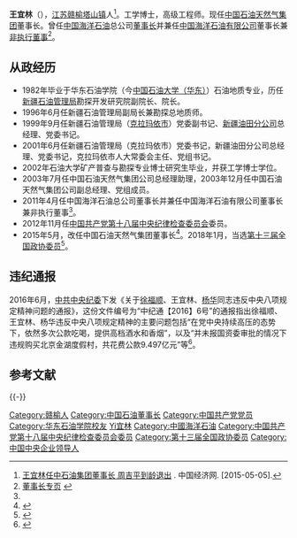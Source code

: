 {{Infobox officeholder
| 图像        = 
| 图像说明    = 
| 职务1       = [[中国石油天然气集团公司|中国石油天然气集团公司]]董事长
| 就任日期1   = 2015年5月
| 卸任日期1   = 2020年1月
| 前任1       = [[周吉平|周吉平]]
| 继任1       = [[戴厚良|戴厚良]]
| 职务2       = [[中国石油天然气股份有限公司|中国石油天然气股份有限公司]]董事长
| 就任日期2   = 2015年5月
| 卸任日期2   = 2020年1月
| 前任2       = 周吉平
| 继任2       = 戴厚良
| 职务3       = [[中国海洋石油有限公司|中国海洋石油有限公司]]董事长
| 就任日期3   = 2011年4月
| 卸任日期3   = 2015年4月
| 前任3       = [[傅成玉|傅成玉]]
| 继任3       = 杨华
| 职务4       = [[中国海洋石油总公司|中国海洋石油总公司]]董事长
| 就任日期4   = 2011年4月
| 卸任日期4   = 2015年4月
| 前任4       = 傅成玉
| 继任4       = 杨华
| 姓名        = 王宜林
| 原名        = 
| 出生日期    = {{birth year and age|1956|09}}
| 出生地点    = {{CHN}}[[江苏省|江苏省]][[赣榆区|赣榆县]][[塔山镇_(赣榆县)|塔山镇]]
| 逝世日期    = <!-- {{death date and age|}}（死亡在前，出生在后）{{death year and age| }} -->
| 逝世地点    = 
| 政党        = {{CPC}}
| 父母        = 
| 配偶        = <!--{{marriage|姓名|}} -->
| 子女        = 
| 亲属        = 
| 信仰        = 
| 母校        = [[中国石油大学（华东）|华东石油学院]]
| 奖项        = {{二级友谊勋章 (哈萨克斯坦)}} 哈萨克斯坦二级友谊勋章<br>{{友谊勋章 (乌兹别克斯坦)}} 乌兹别克斯坦友谊勋章
| 网站        = 
| 签名        = 
| 脚注        = 
}}
'''王宜林'''（{{bd|1956年|9月|catIdx=Wang王}}），[[江苏省|江苏]][[赣榆区|赣榆]][[塔山镇_(赣榆县)|塔山镇]]人<ref>[http://www.ce.cn/cysc/newmain/pplm/qyrw/201505/05/t20150505_5279959.shtml 王宜林任中石油集团董事长 周吉平到龄退出] {{Wayback|url=http://www.ce.cn/cysc/newmain/pplm/qyrw/201505/05/t20150505_5279959.shtml |date=20190502170154 }}. 中国经济网. [2015-05-05].</ref>。工学博士，高级工程师。现任[[中国石油天然气集团|中国石油天然气集团]]董事长。曾任[[中国海洋石油|中国海洋石油]]总公司[[董事长|董事长]]并兼任[[中国海洋石油有限公司|中国海洋石油有限公司]]董事长兼[[非执行董事|非执行董事]]<ref name="ceo">[http://www.cnooc.com.cn/data/html/chinese/channel_150.html 董事长专页] {{webarchive|url=https://web.archive.org/web/20110428083056/http://www.cnooc.com.cn/data/html/chinese/channel_150.html |date=2011-04-28 }}</ref>。

== 从政经历 ==
*1982年毕业于华东石油学院（今[[中国石油大学（华东）|中国石油大学（华东）]]）石油地质专业，历任[[新疆石油管理局|新疆石油管理局]]勘探开发研究院副院长、院长。
*1996年6月任新疆石油管理局副局长兼勘探总地质师。
*1999年9月任新疆石油管理局（[[克拉玛依市|克拉玛依市]]）党委副书记、[[新疆油田分公司|新疆油田分公司]]总经理、党委书记。
*2001年6月任新疆石油管理局（克拉玛依市）党委书记，新疆油田分公司总经理、党委书记，克拉玛依市人大常委会主任、党组书记。
*2002年石油大学矿产普查与勘探专业博士研究生毕业，并获工学博士学位。
*2003年7月任中国石油天然气集团公司总经理助理，2003年12月任中国石油天然气集团公司副总经理、党组成员。
*2011年4月任中国海洋石油总公司董事长并兼任中国海洋石油有限公司董事长兼非执行董事<ref name="ceo"/>。
*2012年11月任[[中国共产党第十八届中央纪律检查委员会|中国共产党第十八届中央纪律检查委员会]]委员。
*2015年5月，改任中国石油天然气集团董事长<ref>{{cite web|url=http://finance.sina.com.cn/chanjing/gsnews/20150504/182122101743.shtml|title=王宜林任中石油董事长 周吉平退出领导班子|publisher=新浪网|accessdate=2015-05-04|archive-date=2015-05-07|archive-url=https://web.archive.org/web/20150507130631/http://finance.sina.com.cn/chanjing/gsnews/20150504/182122101743.shtml|dead-url=no}}</ref>。2018年1月，当选[[中国人民政治协商会议第十三届全国委员会委员名单|第十三届全国政协委员]]<ref>{{Cite web|url=http://sports.163.com/18/0126/06/D92BRKK400051C89.html|title=中国人民政治协商会议第十三届全国委员会委员名单|accessdate=2018-01-26|last=|work=网易|archive-url=https://web.archive.org/web/20180127143232/http://sports.163.com/18/0126/06/D92BRKK400051C89.html|archive-date=2018-01-27|dead-url=yes}}</ref>。

==违纪通报==
2016年6月，[[中共中央纪委|中共中央纪委]]下发《关于[[徐福顺|徐福顺]]、王宜林、[[杨华_(1961年)|杨华]]同志违反中央八项规定精神问题的通报》，这份文件编号为“中纪通【2016】6号”的通报指出徐福顺、王宜林、杨华违反中央八项规定精神的主要问题包括“在党中央持续高压的态势下，依然多次公款吃喝，提供高档酒水和香烟”，以及“并未报国资委审批的情况下违规购买北京金湖度假村，共花费公款9.497亿元”等<ref>{{cite web|url=http://news.163.com/16/0626/11/BQFVJJHA0001124J.html|title=中石油董事长王宜林等3人被通报:9亿买度假村|publisher=网易|accessdate=2016-06-26|archive-url=https://web.archive.org/web/20160626042656/http://news.163.com/16/0626/11/BQFVJJHA0001124J.html|archive-date=2016-06-26|dead-url=yes}}</ref>。

== 参考文献 ==
{{reflist|2}}
{{-}}
{{start box}}
{{s-bus}}
{{s-before|[[周吉平|周吉平]]|rows=2}}
{{s-title|[[中国石油天然气集团公司|中国石油天然气集团公司]]董事长|2015年5月-2020年1月}}
{{s-after|[[戴厚良|戴厚良]]|rows=2}}
{{s-title|[[中国石油天然气股份有限公司|中国石油天然气股份有限公司]]董事长|2015年5月-2020年1月}}
{{s-before|[[傅成玉|傅成玉]]|rows=2}}
{{s-title|[[中国海洋石油有限公司|中国海洋石油有限公司]]董事长|2011年4月-2015年4月}}
{{s-after|[[杨华_(1961年)|杨　华]]|rows=2}}
{{s-title|[[中国海洋石油总公司|中国海洋石油总公司]]董事长|2011年4月-2015年4月}}
{{end box}}
{{China National Petroleum Corporation}}
{{Authority control}}
{{DEFAULTSORT:W王宜林}}
[[Category:赣榆人|Category:赣榆人]]
[[Category:中国石油董事长|Category:中国石油董事长]]
[[Category:中国共产党党员|Category:中国共产党党员]]
[[Category:华东石油学院校友|Category:华东石油学院校友]]
[[Category:王姓|Yi宜林]]
[[Category:中國海洋石油|Category:中國海洋石油]]
[[Category:中国共产党第十八届中央纪律检查委员会委员|Category:中国共产党第十八届中央纪律检查委员会委员]]
[[Category:第十三届全国政协委员|Category:第十三届全国政协委员]]
[[Category:中国中央企业领导人|Category:中国中央企业领导人]]